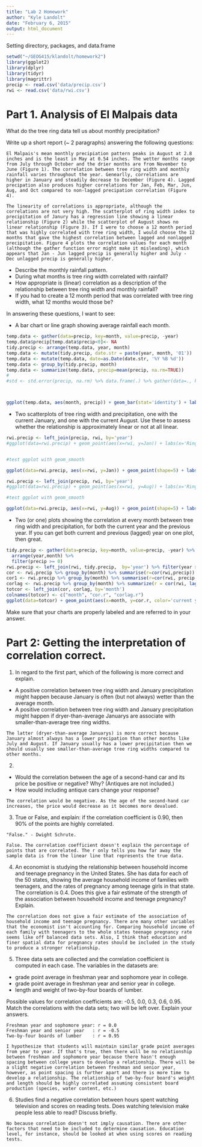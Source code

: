 ```yaml
---
title: "Lab 2 Homework"
author: "Kyle Landolt"
date: "February 6, 2015"
output: html_document
---
```


Setting directory, packages, and data.frame
```r
setwd("~/GEOG415/klandolt/homework2")
library(ggplot2)
library(dplyr)
library(tidyr)
library(magrittr)
precip <- read.csv('data/precip.csv')
rwi <- read.csv('data/rwi.csv')
```


# Part 1. Analysis of El Malpais data

What do the tree ring data tell us about monthly precipitation?

Write up a short report (~ 2 paragraphs) answering the following questions:

```
El Malpais's mean monthly precipiation pattern peaks in August at 2.8 inches and is the least in May at 0.54 inches. The wetter months range from July through October and the drier months are from November to June (Figure 1). The correlation between tree ring width and monthly rainfall varies throughout the year. Genearlly, correlations are higher in January and steadily decrease to December (Figure 4). Lagged precipation also produces higher correlations for Jan, Feb, Mar, Jun, Aug, and Oct compared to non-lagged precipation correlation (Figure 4).

The linearity of correlations is appropriate, although the correlations are not very high. The scatterplot of ring width index to precipitation of Janury has a regression line showing a linear relationship (Figure 2) while the scatterplot of August shows no linear relationship (Figure 3). If I were to choose a 12 month period that was highly correlated with tree ring width, I would choose the 12 months that gave the highest correlation between lagged and nonlagged precipitation. Figure 4 plots the correlation values for each month (although the gather function error might make it misleading), which appears that Jan - Jun lagged precip is generally higher and July - Dec unlagged precip is generally higher.

```

- Describe the monthly rainfall pattern.  
- During what months is tree ring width correlated with rainfall?
- How appropriate is (linear) correlation as a description of the relationship between tree ring width and monthly rainfall?
- If you had to create a 12 month period that was correlated with tree ring width, what 12 months would those be?

In answering these questions, I want to see:

 - A bar chart or line graph showing average rainfall each month.

```r
temp.data <- gather(data=precip, key=month, value=precip, -year)
temp.data$precip[temp.data$precip<0]<- NA
tidy.precip <- arrange(temp.data, year, month)
temp.data <- mutate(tidy.precip, date.str = paste(year, month, '01'))
temp.data <- mutate(temp.data, date=as.Date(date.str, '%Y %B %d'))
temp.data <- group_by(tidy.precip, month)
temp.data <- summarize(temp.data, precip=mean(precip, na.rm=TRUE))
#
#std <- std.error(precip, na.rm) %>% data.frame(.) %>% gather(data=., key=month, value=std, -year)



ggplot(temp.data, aes(month, precip)) + geom_bar(stat='identity') + labs(y='Precipitation (in)', x='Month') + ggtitle('Figure 1. Monthly Precipitation') + theme(plot.title = element_text(lineheight=.8, face="bold", size=15))
```


 - Two scatterplots of tree ring width and precipitation, one with the current January, and one with the current August.  Use these to assess whether the relationship is approximately linear or not at all linear.

```r

rwi.precip <- left_join(precip, rwi, by='year')
#ggplot(data=rwi.precip) + geom_point(aes(x=rwi, y=Jan)) + labs(x='Ring Width Index (RWI)', y= 'Month of January') + ggtitle('Scatterplot of Ring Width Index to the month of January') + theme(plot.title = element_text(lineheight=.8, face="bold", size=15))


#test ggplot with geom_smooth

ggplot(data=rwi.precip, aes(x=rwi, y=Jan)) + geom_point(shape=5) + labs(x='Ring Width Index (RWI)', y= 'Month of January') + ggtitle('Figure 2. Scatterplot of Ring Width Index to the month of January') + theme(plot.title = element_text(lineheight=.8, face="bold", size=15)) + geom_smooth(method=lm, se=FALSE)


```

```r
rwi.precip <- left_join(precip, rwi, by='year')
#ggplot(data=rwi.precip) + geom_point(aes(x=rwi, y=Aug)) + labs(x='Ring Width Index (RWI)', y= 'Month of August') + ggtitle('Scatterplot of Ring Width Index to the month of August') + theme(plot.title = element_text(lineheight=.8, face="bold", size=15))

#test ggplot with geom_smooth

ggplot(data=rwi.precip, aes(x=rwi, y=Aug)) + geom_point(shape=5) + labs(x='Ring Width Index (RWI)', y= 'Month of August') + ggtitle('Figure 3. Scatterplot of Ring Width Index to the month of August') + theme(plot.title = element_text(lineheight=.8, face="bold", size=15)) + geom_smooth(method=lm, se=FALSE)

```

 - Two (or one) plots showing the correlation at every month between tree ring width and precipitation, for both the current year and the previous year.  If you can get both current and previous (lagged) year on one plot, then great.
 
```r

tidy.precip <- gather(data=precip, key=month, value=precip, -year) %>%
  arrange(year,month) %>%
  filter(precip >= 0)
rwi.precip <- left_join(rwi, tidy.precip,  by='year') %>% filter(year >= 1895)
cor <- rwi.precip %>% group_by(month) %>% summarise(r=cor(rwi,precip))
cor1 <- rwi.precip %>% group_by(month) %>% summarise(r=cor(rwi, precip, use='complete.obs'))
corlag <- rwi.precip %>% group_by(month) %>% summarize(r = cor(rwi, lag(precip),use='complete.obs'))
totcor <- left_join(cor, corlag, by='month')
colnames(totcor) <- c("month", "cor.r", "corlag.r")
ggplot(data=totcor) + geom_point(aes(x=month, y=cor.r, color='current year')) + geom_point(aes(x=month, y=corlag.r, color='lagged year')) + labs(color='Correlation of:') + geom_abline(intercept=0, slope=0) + labs(x='Month', y= 'Correlation value (r)') + ggtitle('Figure 4. Correlation value \n of lagged year and current year to month') + theme(plot.title = element_text(lineheight=.8, face="bold", size=15))

```

 
 Make sure that your charts are properly labeled and are referred to in your answer.


# Part 2: Getting the interpretation of correlation correct.


1. In regard to the first part, which of the following is more correct and explain.
  - A positive correlation between tree ring width and January precipitation might happen because January is often (but not always) wetter than the average month.
  - A positive correlation between tree ring width and January precipitation might happen if dryer-than-average Januarys are associate with smaller-than-average tree ring widths.
  
```
The latter (dryer-than-average Januarys) is more correct because January almost always has a lower precipation than other months like July and August. If January usually has a lower precipitation then we should usually see smaller-than-average tree ring widths compared to other months.
```

2. 
  - Would the correlation between the age of a second-hand car and its price be positive or negative?  Why?  (Antiques are not included.)
  - How would including antique cars change your response?

```
The correlation would be negative. As the age of the second-hand car increases, the price would decrease as it becomes more devalued. 
```

3. True or False, and explain: if the correlation coefficient is 0.90, then 90% of the points are highly correlated.

```
"False." - Dwight Schrute.

False. The correlation coefficient doesn't explain the percentage of points that are correlated. The r only tells you how far away the sample data is from the linear line that represents the true data.

```


4. An economist is studying the relationship between household income and teenage pregnancy in the United States.  She has data for each of the 50 states, showing the average household income of families with teenagers, and the rates of pregnancy among teenage girls in that state.  The correlation is 0.4.  Does this give a fair estimate of the strength of the association between household income and teenage pregnancy?  Explain.

```
The correlation does not give a fair estimate of the association of household income and teenage pregnancy. There are many other variables that the economist isn't accounting for. Comparing household income of each family with teenagers to the whole states teenage pregnancy rate seems like off balanced data sets. Also, I think that education and finer spatial data for pregnancy rates should be included in the study to produce a stronger relationship.
```

5. Three data sets are collected and the correlation coefficient is computed in each case.  The variables in the datasets are:
  - grade point average in freshman year and sophomore year in college.
  - grade point average in freshman year and senior year in college.
  - length and weight of two-by-four boards of lumber.
  
  Possible values for correlation coefficients are: -0.5,   0.0,   0.3,  0.6,  0.95.  Match the correlations with the data sets; two will be left over.  Explain your answers.

```
Freshman year and sophomore year: r = 0.0
Freshman year and senior year   : r = -0.5
Two-by-four boards of lumber    : r = 0.95

I hypothesize that students will maintain similar grade point averages from year to year. If that's true, then there will be no relationship between freshman and sophomore year because there hasn't enough spacing between college years to develop a relationship. There will be a slight negative correlation between freshman and senior year, however, as point spacing is further apart and there is more time to develop a relationship. The relationship of two-by-four board's weight and length should be highly correlated assuming consistent board production (species, water content, etc.)
```

6. Studies find a negative correlation between hours spent watching television and scores on reading tests.  Does watching television make people less able to read?  Discuss briefly.

```
No because correlation doesn't not imply causation. There are other factors that need to be included to determine causation. Education level, for instance, should be looked at when using scores on reading tests.
```